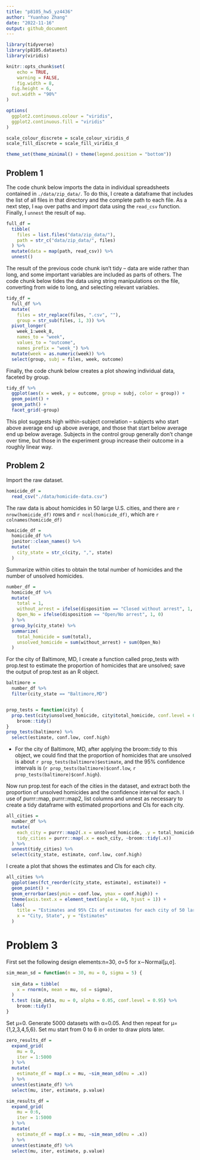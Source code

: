 ```yaml
---
title: "p8105_hw5_yz4436"
author: "Yuanhao Zhang"
date: "2022-11-16"
output: github_document
---
```


```r
library(tidyverse)
library(p8105.datasets)
library(viridis)

knitr::opts_chunk$set(
	echo = TRUE,
	warning = FALSE,
	fig.width = 8, 
  fig.height = 6,
  out.width = "90%"
)

options(
  ggplot2.continuous.colour = "viridis",
  ggplot2.continuous.fill = "viridis"
)

scale_colour_discrete = scale_colour_viridis_d
scale_fill_discrete = scale_fill_viridis_d

theme_set(theme_minimal() + theme(legend.position = "bottom"))
```


## Problem 1

The code chunk below imports the data in individual spreadsheets contained in `./data/zip_data/`. To do this, I create a dataframe that includes the list of all files in that directory and the complete path to each file. As a next step, I `map` over paths and import data using the `read_csv` function. Finally, I `unnest` the result of `map`.

```r
full_df = 
  tibble(
    files = list.files("data/zip_data/"),
    path = str_c("data/zip_data/", files)
  ) %>% 
  mutate(data = map(path, read_csv)) %>% 
  unnest()
```

The result of the previous code chunk isn't tidy -- data are wide rather than long, and some important variables are included as parts of others. The code chunk below tides the data using string manipulations on the file, converting from wide to long, and selecting relevant variables. 

```r
tidy_df = 
  full_df %>% 
  mutate(
    files = str_replace(files, ".csv", ""),
    group = str_sub(files, 1, 3)) %>% 
  pivot_longer(
    week_1:week_8,
    names_to = "week",
    values_to = "outcome",
    names_prefix = "week_") %>% 
  mutate(week = as.numeric(week)) %>% 
  select(group, subj = files, week, outcome)
```

Finally, the code chunk below creates a plot showing individual data, faceted by group. 

```r
tidy_df %>% 
  ggplot(aes(x = week, y = outcome, group = subj, color = group)) + 
  geom_point() + 
  geom_path() + 
  facet_grid(~group)
```

This plot suggests high within-subject correlation -- subjects who start above average end up above average, and those that start below average end up below average. Subjects in the control group generally don't change over time, but those in the experiment group increase their outcome in a roughly linear way. 

## Problem 2

Import the raw dataset.
```r
homicide_df = 
  read_csv("./data/homicide-data.csv")
```

The raw data is about homicides in 50 large U.S. cities, and there are `r nrow(homicide_df)` rows and `r ncol(homicide_df)`, which are `r colnames(homicide_df)`

```r
homicide_df =
  homicide_df %>%
  janitor::clean_names() %>%
  mutate(
    city_state = str_c(city, ",", state)
  )
```

Summarize within cities to obtain the total number of homicides and the number of unsolved homicides.
```r
number_df = 
  homicide_df %>%
  mutate(
    total = 1,
    without_arrest = ifelse(disposition == "Closed without arrest", 1, 0),
    Open_No = ifelse(disposition == "Open/No arrest", 1, 0)
  ) %>%
  group_by(city_state) %>%
  summarize(
    total_homicide = sum(total),
    unsolved_homicide = sum(without_arrest) + sum(Open_No)
  )

```

For the city of Baltimore, MD, I create a function called prop_tests with prop.test to estimate the proportion of homicides that are unsolved; save the output of prop.test as an R object.

```r
baltimore = 
  number_df %>%
  filter(city_state == "Baltimore,MD")


prop_tests = function(city) {
  prop.test(city$unsolved_homicide, city$total_homicide, conf.level = 0.95) %>%
    broom::tidy()
}
prop_tests(baltimore) %>%
  select(estimate, conf.low, conf.high)

```

* For the city of Baltimore, MD, after applying the broom::tidy to this object, we could find that the proportion of homicides that are unsolved is about `r prop_tests(baltimore)$estimate`, and the 95% confidence intervals is (`r prop_tests(baltimore)$conf.low`, `r prop_tests(baltimore)$conf.high`).


Now run prop.test for each of the cities in the dataset, and extract both the proportion of unsolved homicides and the confidence interval for each. I use of purrr::map, purrr::map2, list columns and unnest as necessary to create a tidy dataframe with estimated proportions and CIs for each city.
```r
all_cities = 
  number_df %>%
  mutate(
    each_city = purrr::map2(.x = unsolved_homicide, .y = total_homicide, ~prop.test(x = .x, n = .y, conf.level = 0.95)),
    tidy_cities = purrr::map(.x = each_city, ~broom::tidy(.x))
  ) %>%
  unnest(tidy_cities) %>%
  select(city_state, estimate, conf.low, conf.high)
```

I create a plot that shows the estimates and CIs for each city.

```r
all_cities %>% 
  ggplot(aes(fct_reorder(city_state, estimate), estimate)) +
  geom_point() +
  geom_errorbar(aes(ymin = conf.low, ymax = conf.high)) +
  theme(axis.text.x = element_text(angle = 60, hjust = 1)) + 
  labs(
    title = "Estimates and 95% CIs of estimates for each city of 50 large U.S. cities",
    x = "City, State", y = "Estimates"
  )
```

# Problem 3
First set the following design elements:n=30, σ=5 for x∼Normal[μ,σ].
```r
sim_mean_sd = function(n = 30, mu = 0, sigma = 5) {
  
  sim_data = tibble(
    x = rnorm(n, mean = mu, sd = sigma),
  ) 
  t.test (sim_data, mu = 0, alpha = 0.05, conf.level = 0.95) %>% 
    broom::tidy()
}
```

Set μ=0. Generate 5000 datasets with α=0.05.
And then repeat for μ={1,2,3,4,5,6}. Set mu start from 0 to 6 in order to draw plots later. 
```r
zero_results_df = 
  expand_grid(
    mu = 0,
    iter = 1:5000
  ) %>% 
  mutate(
    estimate_df = map(.x = mu, ~sim_mean_sd(mu = .x))
  ) %>% 
  unnest(estimate_df) %>%
  select(mu, iter, estimate, p.value)

sim_results_df = 
  expand_grid(
    mu = 0:6,
    iter = 1:5000
  ) %>% 
  mutate(
    estimate_df = map(.x = mu, ~sim_mean_sd(mu = .x))
  ) %>% 
  unnest(estimate_df) %>%
  select(mu, iter, estimate, p.value)
```
